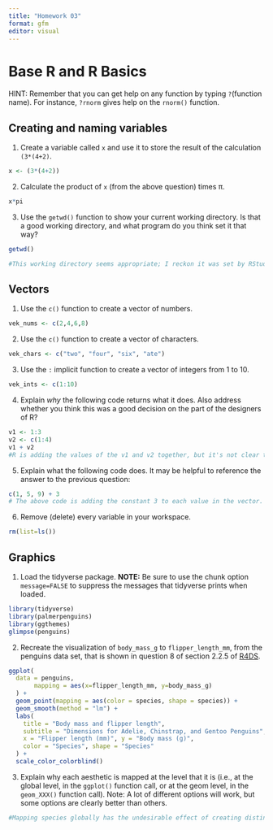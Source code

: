 ```yaml
---
title: "Homework 03"
format: gfm
editor: visual
---
```


# Base R and R Basics

HINT: Remember that you can get help on any function by typing `?`(function name). For instance, `?rnorm` gives help on the `rnorm()` function.

## Creating and naming variables

1.  Create a variable called `x` and use it to store the result of the calculation `(3*(4+2)`.

```r
x <- (3*(4+2))
```

2.  Calculate the product of `x` (from the above question) times π.

```r
x*pi
```

3.  Use the `getwd()` function to show your current working directory. Is that a good working directory, and what program do you think set it that way?

```r
getwd()

#This working directory seems appropriate; I reckon it was set by RStudio.
```

## Vectors

1.  Use the `c()` function to create a vector of numbers.

```r
vek_nums <- c(2,4,6,8)
```

2.  Use the `c()` function to create a vector of characters.

```r
vek_chars <- c("two", "four", "six", "ate")
```

3.  Use the `:` implicit function to create a vector of integers from 1 to 10.

```r
vek_ints <- c(1:10)
```

4.  Explain *why* the following code returns what it does. Also address whether you think this was a good decision on the part of the designers of R?

```r
v1 <- 1:3
v2 <- c(1:4)
v1 + v2
#R is adding the values of the v1 and v2 together, but it's not clear to me why the 4th value of the output is "5" instead of "4".
```

5.  Explain what the following code does. It may be helpful to reference the answer to the previous question:

```r
c(1, 5, 9) + 3
# The above code is adding the constant 3 to each value in the vector.
```

6.  Remove (delete) every variable in your workspace.

```r
rm(list=ls())
```

## Graphics

1.  Load the tidyverse package. **NOTE:** Be sure to use the chunk option `message=FALSE` to suppress the messages that tidyverse prints when loaded.

```r
library(tidyverse)
library(palmerpenguins)
library(ggthemes)
glimpse(penguins)
```

2.  Recreate the visualization of `body_mass_g` to `flipper_length_mm`, from the penguins data set, that is shown in question 8 of section 2.2.5 of [R4DS](https://r4ds.hadley.nz/data-visualize).

```r
ggplot(
  data = penguins, 
       mapping = aes(x=flipper_length_mm, y=body_mass_g)
  ) +
  geom_point(mapping = aes(color = species, shape = species)) +
  geom_smooth(method = "lm") +
  labs(
    title = "Body mass and flipper length",
    subtitle = "Dimensions for Adelie, Chinstrap, and Gentoo Penguins",
    x = "Flipper length (mm)", y = "Body mass (g)",
    color = "Species", shape = "Species"
  ) +
  scale_color_colorblind()
```

3.  Explain why each aesthetic is mapped at the level that it is (i.e., at the global level, in the `ggplot()` function call, or at the geom level, in the `geom_XXX()` function call). Note: A lot of different options will work, but some options are clearly better than others.

```r
#Mapping species globally has the undesirable effect of creating distinct linear models for each cluster of species data. Mapping species color and shape at the point level creates distinctly colored and shaped data points for each group of species data, which helps to make the graph easily interpretable.
```
